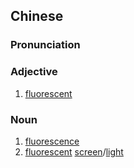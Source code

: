 ==Chinese==
{{zh-forms|t2=螢光|s=萤光}}

===Pronunciation===
{{zh-pron
|m=yíngguāng
|c=jing4 gwong1
|cat=a,n
}}

===Adjective===
{{zh-adj}}

# [[fluorescent]]

===Noun===
{{zh-noun}}

# [[fluorescence]]
# [[fluorescent]] [[screen]]/[[light]]